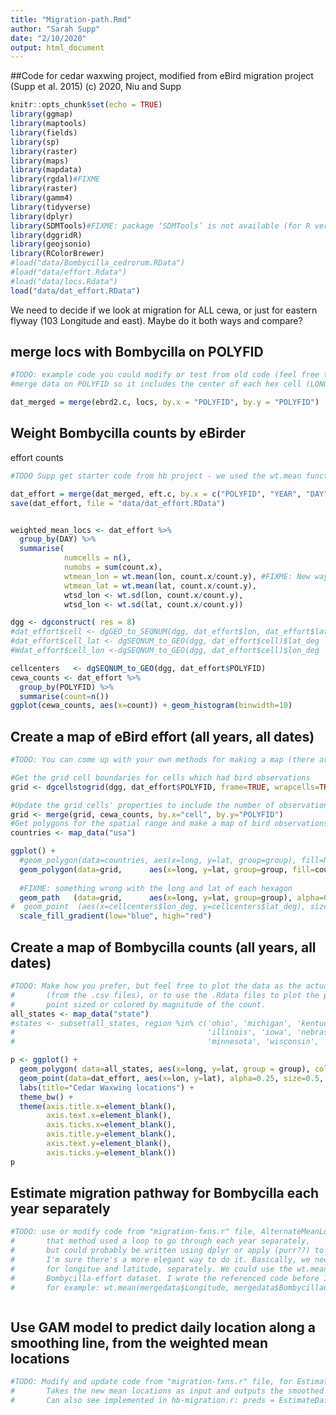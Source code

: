 ```yaml
---
title: "Migration-path.Rmd"
author: "Sarah Supp"
date: "2/10/2020"
output: html_document
---
```


##Code for cedar waxwing project, modified from eBird migration project (Supp et al. 2015)
(c) 2020, Niu and Supp


```r
knitr::opts_chunk$set(echo = TRUE)
library(ggmap)
library(maptools)
library(fields)
library(sp)
library(raster)
library(maps)
library(mapdata)
library(rgdal)#FIXME
library(raster)
library(gamm4)
library(tidyverse)
library(dplyr)
library(SDMTools)#FIXME: package ‘SDMTools’ is not available (for R version 3.6.2)
library(dggridR)
library(geojsonio)
library(RColorBrewer)
#load("data/Bombycilla_cedrorum.RData")
#load("data/effort.Rdata")
#load("data/locs.Rdata")
load("data/dat_effort.RData")
```

We need to decide if we look at migration for ALL cewa, or just for eastern flyway (103 Longitude and east). Maybe do it both ways and compare?


## merge locs with Bombycilla on POLYFID
```r
#TODO: example code you could modify or test from old code (feel free to delete when done)  
#merge data on POLYFID so it includes the center of each hex cell (LONGITUDE.y, LATITUDE.y)

dat_merged = merge(ebrd2.c, locs, by.x = "POLYFID", by.y = "POLYFID")

```

## Weight Bombycilla counts by eBirder 
effort counts  
```r
#TODO Supp get starter code from hb project - we used the wt.mean function before, from SDMTools package. You can find example in "migration-fxns.r" in the function written for AlternateMeanLocs (see also the code chunk below for Estimate migration pathway)

dat_effort = merge(dat_merged, eft.c, by.x = c("POLYFID", "YEAR", "DAY"), by.y = c("POLYFID","YEAR",  "DAY"))
save(dat_effort, file = "data/dat_effort.RData")


weighted_mean_locs <- dat_effort %>%
  group_by(DAY) %>%
  summarise(
            numcells = n(), 
            numobs = sum(count.x),
            wtmean_lon = wt.mean(lon, count.x/count.y), #FIXME: New way to calculate weighted count?
            wtmean_lat = wt.mean(lat, count.x/count.y), 
            wtsd_lon <- wt.sd(lon, count.x/count.y),
            wtsd_lon <- wt.sd(lat, count.x/count.y))
```

```r
dgg <- dgconstruct( res = 8)
#dat_effort$cell <- dgGEO_to_SEQNUM(dgg, dat_effort$lon, dat_effort$lat)$seqnum
#dat_effort$cell_lat <- dgSEQNUM_to_GEO(dgg, dat_effort$cell)$lat_deg 
#Wdat_effort$cell_lon <-dgSEQNUM_to_GEO(dgg, dat_effort$cell)$lon_deg 

cellcenters   <- dgSEQNUM_to_GEO(dgg, dat_effort$POLYFID)
cewa_counts <- dat_effort %>%
  group_by(POLYFID) %>% 
  summarise(count=n())
ggplot(cewa_counts, aes(x=count)) + geom_histogram(binwidth=10)
```
## Create a map of eBird effort (all years, all dates)
```r
#TODO: You can come up with your own methods for making a map (there are SO many), and/or you can use #       the code from "hb-migration.r" and "migration-fxns.r" as a starting point for ideas.

#Get the grid cell boundaries for cells which had bird observations
grid <- dgcellstogrid(dgg, dat_effort$POLYFID, frame=TRUE, wrapcells=TRUE)

#Update the grid cells' properties to include the number of observations in each cell
grid <- merge(grid, cewa_counts, by.x="cell", by.y="POLYFID")
#Get polygons for the spatial range and make a map of bird observations
countries <- map_data("usa") 

ggplot() + 
  #geom_polygon(data=countries, aes(x=long, y=lat, group=group), fill=NA, color="black")   +
  geom_polygon(data=grid,      aes(x=long, y=lat, group=group, fill=count), alpha=0.4)    +
  
  #FIXME: something wrong with the long and lat of each hexagon
  geom_path   (data=grid,      aes(x=long, y=lat, group=group), alpha=0.4, color="white") +
#  geom_point  (aes(x=cellcenters$lon_deg, y=cellcenters$lat_deg), size=0.5) +
  scale_fill_gradient(low="blue", high="red")


```


## Create a map of Bombycilla counts (all years, all dates)

```r
#TODO: Make how you prefer, but feel free to plot the data as the actual locations of the birds 
#       (from the .csv files), or to use the .Rdata files to plot the polygon center, maybe with 
#       point sized or colored by magnitude of the count.
all_states <- map_data("state")
#states <- subset(all_states, region %in% c('ohio', 'michigan', 'kentucky', 'tennessee', 'indiana', 
#                                           'illinois', 'iowa', 'nebraska','south dakota', 'north dakota',
#                                           'minnesota', 'wisconsin', 'missouri', 'kansas'))

p <- ggplot() +
  geom_polygon( data=all_states, aes(x=long, y=lat, group = group), colour="black", fill="white" ) +
  geom_point(data=dat_effort, aes(x=lon, y=lat), alpha=0.25, size=0.5, col="mediumpurple")  + 
  labs(title="Cedar Waxwing locations") + 
  theme_bw() + 
  theme(axis.title.x=element_blank(),
        axis.text.x=element_blank(),
        axis.ticks.x=element_blank(),
        axis.title.y=element_blank(),
        axis.text.y=element_blank(),
        axis.ticks.y=element_blank())
p

```


## Estimate migration pathway for Bombycilla each year separately
```r
#TODO: use or modify code from "migration-fxns.r" file, AlternateMeanLocs
#       that method used a loop to go through each year separately, 
#       but could probably be written using dplyr or apply (purr??) to simplify and optimize
#       I'm sure there's a more elegant way to do it. Basically, we need to calculate a weighted mean
#       for longitue and latitude, separately. We could use the wt.mean function (pkg=SDMTools), and #       the weight would be the cedarwaxwing count/total ebirder count from each row in the merged 
#       Bombycilla-effort dataset. I wrote the referenced code before I became a tidyverse user. 
#       for example: wt.mean(mergedata$Longitude, mergedata$BombycillaCount/mergedata$ebirdCount)



```


## Use GAM model to predict daily location along a smoothing line, from the weighted mean locations
```r
#TODO: Modify and update code from "migration-fxns.r" file, for EstimateDailyLocs. 
#       Takes the new mean locations as input and outputs the smoothed migration path day by day.
#       Can also see implemented in hb-migration.r: preds = EstimateDailyLocs(meanlocs)

```


